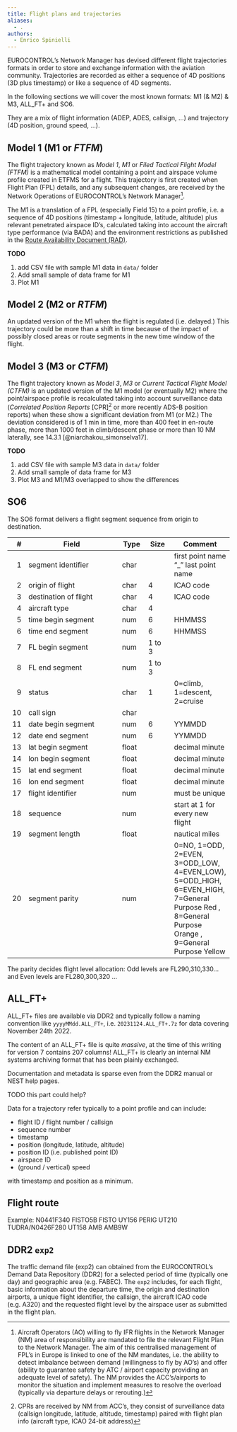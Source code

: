 ```yaml
---
title: Flight plans and trajectories
aliases:
  - .
authors:
  - Enrico Spinielli
---
```


EUROCONTROL's Network Manager has devised different flight trajectories
formats in order to store and exchange information with the aviation community.
Trajectories are recorded as either a sequence of 4D positions (3D plus timestamp)
or like a sequence of 4D segments.

In the following sections we will cover the most known formats: M1 (& M2) & M3, ALL_FT+ and SO6.

They are a mix of flight information (ADEP, ADES, callsign, ...) and trajectory (4D position, ground speed, ...).

## Model 1 (M1 or *FTFM*)

The flight trajectory known as *Model 1*, *M1* or *Filed Tactical Flight Model (FTFM)* is a
mathematical model containing a point and airspace volume profile created in ETFMS for a flight.
This trajectory is first created when Flight Plan (FPL) details, and any subsequent changes,
are received by the Network Operations of EUROCONTROL's
Network Manager^[Aircraft Operators (AO) willing to fly IFR flights in the Network Manager (NM)
area of responsibility are mandated to file the relevant Flight Plan to the Network Manager.
The aim of this centralised management of FPL's in Europe is linked to one of the NM mandates, i.e.
the ability to detect imbalance between demand (willingness to fly by AO's) and
offer (ability to guarantee safety by ATC / airport capacity providing an adequate level of safety).
The NM provides the ACC's/airports to monitor the situation and implement measures to resolve
the overload (typically via departure delays or rerouting.)].

The M1 is a translation of a FPL (especially Field 15) to a point profile, i.e. a
sequence of 4D positions (timestamp + longitude, latitude, altitude) plus relevant penetrated airspace ID's,
calculated taking into account the aircraft type performance (via BADA) and the environment restrictions
as published in the [Route Availability Document (RAD)][rad].

[rad]: https://www.nm.eurocontrol.int/RAD/ "Rote Availability Document (RAD)"

:::{.callout-note}
**TODO**

1. add CSV file with sample M1 data in `data/` folder
1. Add small sample of data frame for M1
2. Plot M1
:::


## Model 2 (M2 or *RTFM*)

An updated version of the M1 when the flight is regulated (i.e. delayed.)
This trajectory could be more than a shift in time because of the impact of
possibly closed areas or route segments in the new time window of the flight.

## Model 3 (M3 or *CTFM*)

The flight trajectory known as *Model 3*, *M3* or *Current Tactical Flight Model (CTFM)* is an
updated version of the M1 model (or eventually M2) where the point/airspace profile is recalculated taking into account
surveillance data (*Correlated Position Reports* [CPR]^[CPRs are received by NM from ACC's,
they consist of surveillance data (callsign longitude, latitude, altitude, timestamp) paired
with flight plan info (aircraft type, ICAO 24-bit address)] or more recently
ADS-B position reports)
when these show a significant deviation from M1 (or M2.)
The deviation considered is of 1 min in time, more than 400 feet in en-route phase,
more than 1000 feet in climb/descent phase or more than 10 NM laterally,
see 14.3.1 [@niarchakou_simonselva17].

::: {.callout-note}
**TODO**

1. add CSV file with sample M3 data in `data/` folder
1. Add small sample of data frame for M3
2. Plot M3 and M1/M3 overlapped to show the differences
:::

## SO6

The SO6 format delivers a  flight segment sequence from origin to destination.



| #  | Field                 | Type | Size | Comment |
|---:|-----------------------|------|------|---------|
|  1 | segment identifier    | char |   | first point name "_" last point name |
|  2 | origin of flight      | char | 4 | ICAO code |
|  3 | destination of flight | char | 4 | ICAO code |
|  4 | aircraft type         | char | 4 |  |
|  5 | time begin segment    | num | 6  | HHMMSS  |
|  6 | time end segment      | num | 6  | HHMMSS  |
|  7 | FL begin segment      | num | 1 to 3 |  |
|  8 | FL end segment        | num | 1 to 3 |  |
|  9 | status                | char  | 1 | 0=climb, 1=descent, 2=cruise |
| 10 | call sign             | char  |   |  |
| 11 | date begin segment    | num   | 6 | YYMMDD |
| 12 | date end segment      | num   | 6 | YYMMDD |
| 13 | lat begin segment     | float |   | decimal minute |
| 14 | lon begin segment     | float |   | decimal minute |
| 15 | lat end segment       | float |   | decimal minute |
| 16 | lon end segment       | float |   | decimal minute |
| 17 | flight identifier     | num   |   | must be unique |
| 18 | sequence              | num   |   | start at 1 for every new flight |
| 19 | segment length        | float |   | nautical miles |
| 20 | segment parity        | num   |   |  0=NO, 1=ODD, 2=EVEN, 3=ODD_LOW, 4=EVEN_LOW), 5=ODD_HIGH, 6=EVEN_HIGH, 7=General Purpose Red , 8=General Purpose Orange , 9=General Purpose Yellow |

The parity decides flight level allocation: Odd levels are FL290,310,330... and Even levels are FL280,300,320 ...



## ALL_FT+

ALL_FT+ files are available via DDR2 and typically follow a naming convention like
`yyyyMMdd.ALL_FT+`, i.e. `20231124.ALL_FT+.7z` for data covering November 24th 2022.

The content of an ALL_FT+ file is quite *massive*, at the time of this writing for version 7
contains 207 columns!
ALL_FT+ is clearly an internal NM systems archiving format that has been plainly
exchanged.

Documentation and metadata is sparse even from the DDR2 manual or NEST help pages.


:::{.callout-note}
TODO this part could help?
:::

Data for a trajectory refer typically to a point profile and can
include:

* flight ID / flight number / callsign
* sequence number
* timestamp
* position (longitude, latitude, altitude)
* position ID (i.e. published point ID)
* airspace ID
* (ground / vertical) speed

with timestamp and position as a minimum.

## Flight route

Example: N0441F340 FISTO5B FISTO UY156 PERIG UT210 TUDRA/N0426F280 UT158 AMB AMB9W

## DDR2 `exp2`

The traffic demand file (exp2) can obtained from the EUROCONTROL’s Demand Data Repository
(DDR2) for a selected period of time (typically one day) and geographic area (e.g. FABEC).
The `exp2` includes, for each flight, basic information about the departure time,
the origin and destination airports, a unique flight identifier, the callsign,
the aircraft ICAO code (e.g. A320) and the requested flight level by the airspace user as
submitted in the flight plan.
